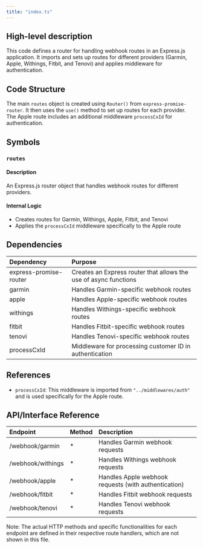 ```yaml
---
title: "index.ts"
---
```


## High-level description
This code defines a router for handling webhook routes in an Express.js application. It imports and sets up routes for different providers (Garmin, Apple, Withings, Fitbit, and Tenovi) and applies middleware for authentication.

## Code Structure
The main `routes` object is created using `Router()` from `express-promise-router`. It then uses the `use()` method to set up routes for each provider. The Apple route includes an additional middleware `processCxId` for authentication.

## Symbols

### `routes`
#### Description
An Express.js router object that handles webhook routes for different providers.

#### Internal Logic
- Creates routes for Garmin, Withings, Apple, Fitbit, and Tenovi
- Applies the `processCxId` middleware specifically to the Apple route

## Dependencies
| Dependency | Purpose |
|:-----------|:--------|
| express-promise-router | Creates an Express router that allows the use of async functions |
| garmin | Handles Garmin-specific webhook routes |
| apple | Handles Apple-specific webhook routes |
| withings | Handles Withings-specific webhook routes |
| fitbit | Handles Fitbit-specific webhook routes |
| tenovi | Handles Tenovi-specific webhook routes |
| processCxId | Middleware for processing customer ID in authentication |

## References
- `processCxId`: This middleware is imported from `"../middlewares/auth"` and is used specifically for the Apple route.

## API/Interface Reference
| Endpoint | Method | Description |
|:---------|:-------|:------------|
| /webhook/garmin | * | Handles Garmin webhook requests |
| /webhook/withings | * | Handles Withings webhook requests |
| /webhook/apple | * | Handles Apple webhook requests (with authentication) |
| /webhook/fitbit | * | Handles Fitbit webhook requests |
| /webhook/tenovi | * | Handles Tenovi webhook requests |

Note: The actual HTTP methods and specific functionalities for each endpoint are defined in their respective route handlers, which are not shown in this file.